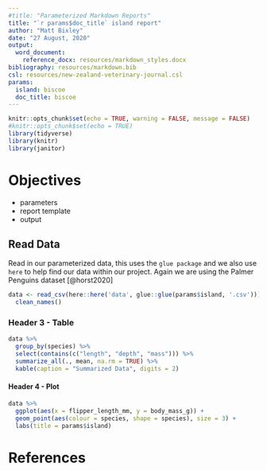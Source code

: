 ```yaml
---
#title: "Parameterized Markdown Reports"
title: "`r params$doc_title` island report"
author: "Matt Bixley"
date: "27 August, 2020"
output:
  word_document:
    reference_docx: resources/markdown_styles.docx
bibliography: resources/markdown.bib
csl: resources/new-zealand-veterinary-journal.csl
params:
  island: biscoe
  doc_title: biscoe
---
```


```r
knitr::opts_chunk$set(echo = TRUE, warning = FALSE, message = FALSE)
#knitr::opts_chunk$set(echo = TRUE)
library(tidyverse)
library(knitr)
library(janitor)
```

# Objectives

- parameters
- report template
- output

## Read Data  

Read in our parameterized data, this uses the `glue package` and we also use `here` to help find our data within our project. Again we are using the Palmer Penguins dataset [@horst2020]
  
```r
data <- read_csv(here::here('data', glue::glue(params$island, '.csv'))) %>% 
  clean_names()
```

\pagebreak
### Header 3 - Table  


```r
data %>% 
  group_by(species) %>% 
  select(contains(c("length", "depth", "mass"))) %>% 
  summarize_all(., mean, na.rm = TRUE) %>%
  kable(caption = "Summarized Data", digits = 2)
```

\pagebreak
#### Header 4 - Plot

```r
data %>% 
  ggplot(aes(x = flipper_length_mm, y = body_mass_g)) +
  geom_point(aes(colour = species, shape = species), size = 3) +
  labs(title = params$island)
```

# References
